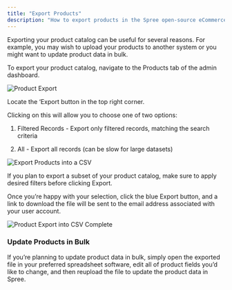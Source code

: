 ```yaml
---
title: "Export Products"
description: "How to export products in the Spree open-source eCommerce dashboard"
---
```


Exporting your product catalog can be useful for several reasons. For example, you may wish to upload your products to another system or you might want to update product data in bulk.

To export your product catalog, navigate to the Products tab of the admin dashboard.

<img alt="Product Export" classname="block dark:hidden" src="https://vendo-production-res.cloudinary.com/image/upload/w_1920/q_auto/v1734430408/docs/Manage%20Products/Export%20Products/2.2.4.1_Product_Export_-_Products_Tab_ftzk9d.png" />

Locate the ‘Export button in the top right corner. 

Clicking on this will allow you to choose one of two options:

1. Filtered Records - Export only filtered records, matching the search criteria

2. All - Export all records (can be slow for large datasets)

<img alt="Export Products into a CSV" classname="block dark:hidden" src="https://vendo-production-res.cloudinary.com/image/upload/w_1920/q_auto/v1734430408/docs/Manage%20Products/Export%20Products/2.2.4.2_Product_Export_-_Click_Export_znjjlp.png" />

If you plan to export a subset of your product catalog, make sure to apply desired filters before clicking Export.

Once you’re happy with your selection, click the blue Export button, and a link to download the file will be sent to the email address associated with your user account.

<img alt="Product Export into CSV Complete" classname="block dark:hidden" src="https://vendo-production-res.cloudinary.com/image/upload/w_1920/q_auto/v1734430408/docs/Manage%20Products/Export%20Products/2.2.4.3_Product_Export_-_Export_Complete_kpl7f5.png" />

### Update Products in Bulk

If you’re planning to update product data in bulk, simply open the exported file in your preferred spreadsheet software, edit all of product fields you’d like to change, and then reupload the file to update the product data in Spree.